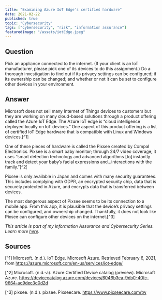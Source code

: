 ```yaml
---
title: "Examining Azure IoT Edge's certified hardware"
date: 2021-02-22
published: true
topic: "Cybersecurity"
tags: ["cybersecurity", "risk", "information assurance"]
featuredImage: "/assets/iotEdge.jpeg"
---
```


## Question

Pick an appliance connected to the internet. (If your client is an IoT manufacturer, please pick one of its devices to do this assignment.) Do a thorough investigation to find out if its privacy settings can be configured; if its ownership can be changed; and whether or not it can be set to configure other devices in your environment.

## Answer

Microsoft does not sell many Internet of Things devices to customers but they are working on many cloud-based solutions through a product offering called the Azure IoT Edge. The Azure IoT edge is “cloud intelligence deployed locally on IoT devices.” One aspect of this product offering is a list of certified IoT Edge hardware that is compatible with Linux and Windows devices.[^1]

One of these pieces of hardware is called the Pixsee created by Compal Electronics. Pixsee is a smart baby monitor; through 24/7 video coverage, it uses “smart detection technology and advanced algorithms [to] instantly track and detect your baby’s facial expressions and…interactions with the family.”[^2]

Pixsee is only available in Japan and comes with many security guarantees. This includes complying with GDPR, an encrypted security chip, data that is securely protected in Azure, and encrypts data that is transferred between devices.

The most dangerous aspect of Pixsee seems to be its connection to a mobile app. From this app, it is plausible that the device’s privacy settings can be configured, and ownership changed. Thankfully, it does not look like Pixsee can configure other devices on the internet.[^3]

_This article is part of my Information Assurance and Cybersecurity Series. Learn more [here](https://www.locksleylk.com/2021/cybersecurityintro/)._

## Sources

[^1] Microsoft. (n.d.). IoT Edge. Microsoft Azure. Retrieved February 6, 2021, from https://azure.microsoft.com/en-us/services/iot-edge/

[^2] Microsoft. (n.d.-a). Azure Certified Device catalog (preview). Microsoft Azure. https://devicecatalog.azure.com/devices/6046b3ea-9db0-40fc-9664-ac9dec3c0d2d

[^3] pixsee. (n.d.). pixsee. Pixseecare. https://www.pixseecare.com/tw
